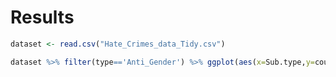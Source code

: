 # Results
```r
dataset <- read.csv("Hate_Crimes_data_Tidy.csv")

```

```r
dataset %>% filter(type=='Anti_Gender') %>% ggplot(aes(x=Sub.type,y=count,fill=Crime.Type))+geom_col()
```

